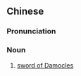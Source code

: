 {{also|达摩克利斯之剑}}
==Chinese==
{{zh-forms|s=达摩克利斯之剑|type=511}}

===Pronunciation===
{{zh-pron
|m=Dámókèlìsī zhījiàn
|cat=n
}}

===Noun===
{{zh-noun}}

# [[sword of Damocles]]